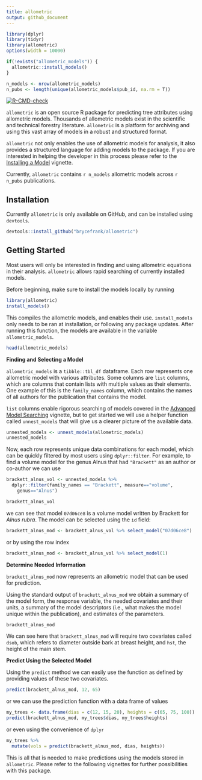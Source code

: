 ```yaml
---
title: allometric
output: github_document
---
```


```r
library(dplyr)
library(tidyr)
library(allometric)
options(width = 10000)

if(!exists("allometric_models")) {
  allometric::install_models()
}

n_models <- nrow(allometric_models)
n_pubs <- length(unique(allometric_models$pub_id, na.rm = T))
```

[![R-CMD-check](https://github.com/brycefrank/allometric/actions/workflows/check-standard.yaml/badge.svg)](https://github.com/brycefrank/allometric/actions/workflows/check-standard.yaml)

`allometric` is an open source R package for predicting tree attributes using
allometric models. Thousands of allometric models exist in the
scientific and technical forestry literature. `allometric` is a platform for
archiving and using this vast array of models in a robust and structured format.

`allometric` not only enables the use of allometric models for analysis, it 
also provides a structured language for adding models to the package. If you
are interested in helping the developer in this process please refer to the 
[Installing a Model](https://brycefrank.com/allometric/articles/installing_a_model.html) vignette.

Currently, `allometric` contains `r n_models` allometric models across
`r n_pubs` publications.

## Installation

Currently `allometric` is only available on GitHub, and can be installed using
`devtools`.

```r
devtools::install_github("brycefrank/allometric")
```

## Getting Started

Most users will only be interested in finding and using allometric equations in
their analysis. `allometric` allows rapid searching of currently installed
models.

Before beginning, make sure to install the models locally by running

```r
library(allometric)
install_models()
```

This compiles the allometric models, and enables their use. `install_models`
only needs to be ran at installation, or following any package updates. After
running this function, the models are available in the variable
`allometric_models`.

```r
head(allometric_models)
```

**Finding and Selecting a Model**

`allometric_models` is a `tibble::tbl_df` dataframe. Each row represents one 
allometric model with various attributes. Some columns are `list` columns, which
are columns that contain lists with multiple values as their elements. One 
example of this is the `family_names` column, which contains the names of all
authors for the publication that contains the model. 

`list` columns enable rigorous searching of models covered in the
[Advanced Model Searching](https://brycefrank.com/allometric/articles/advanced_model_searching.html)
vignette, but to get started we will use a helper function called
`unnest_models` that will give us a clearer picture of the available data.

```r
unnested_models <- unnest_models(allometric_models)
unnested_models
```

Now, each row represents unique data combinations for each model, which can be
quickly filtered by most users using `dplyr::filter`. For example, to find a 
volume model for the genus Alnus that had `"Brackett"` as an author or co-author
we can use

```r
brackett_alnus_vol <- unnested_models %>%
  dplyr::filter(family_names == "Brackett", measure=="volume",
    genus=="Alnus")

brackett_alnus_vol
```

we can see that model `07d06ce8` is a volume model written by Brackett for 
*Alnus rubra*. The model can be selected using the `id` field:

```r
brackett_alnus_mod <- brackett_alnus_vol %>% select_model("07d06ce8")
```

or by using the row index

```r
brackett_alnus_mod <- brackett_alnus_vol %>% select_model(1)
```

**Determine Needed Information**

`brackett_alnus_mod` now represents an allometric model that can be used for 
prediction.

Using the standard output of `brackett_alnus_mod` we obtain a summary of the model form,
the response variable, the needed covariates and their units, a summary of
the model descriptors (i.e., what makes the model unique within the
publication), and estimates of the parameters.

```r
brackett_alnus_mod
```

We can see here that `brackett_alnus_mod` will require two covariates called `dsob`, which
refers to diameter outside bark at breast height, and `hst`, the height of the
main stem. 

**Predict Using the Selected Model**

Using the `predict` method we can easily use the function as defined
by providing values of these two covariates.

```r
predict(brackett_alnus_mod, 12, 65)
```

or we can use the prediction function with a data frame of values

```r
my_trees <- data.frame(dias = c(12, 15, 20), heights = c(65, 75, 100))
predict(brackett_alnus_mod, my_trees$dias, my_trees$heights)
```

or even using the convenience of `dplyr`

```r
my_trees %>%
  mutate(vols = predict(brackett_alnus_mod, dias, heights))
```

This is all that is needed to make predictions using the models stored in 
`allometric`. Please refer to the following vignettes for further possibilities
with this package.
